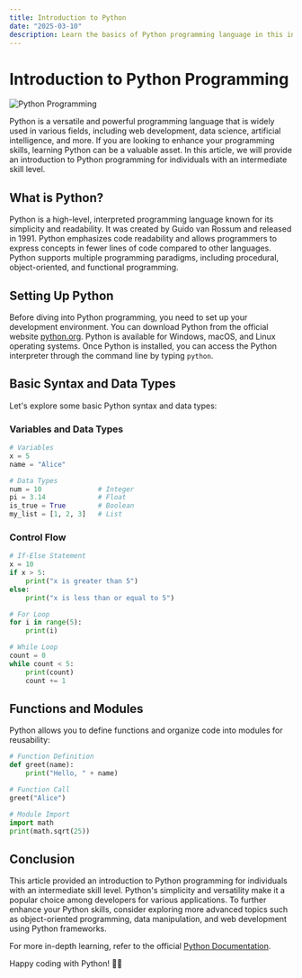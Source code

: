 ```yaml
---
title: Introduction to Python
date: "2025-03-10"
description: Learn the basics of Python programming language in this introductory article, covering key concepts and syntax for beginners.
---
```

# Introduction to Python Programming

![Python Programming](https://images.unsplash.com/photo-1672397892693-c08f955f7b66?crop=entropy&cs=tinysrgb&fit=max&fm=jpg&ixid=M3w3MjA5MjJ8MHwxfHJhbmRvbXx8fHx8fHx8fDE3NDE2MjY5MTN8&ixlib=rb-4.0.3&q=80&w=1080)

Python is a versatile and powerful programming language that is widely used in various fields, including web development, data science, artificial intelligence, and more. If you are looking to enhance your programming skills, learning Python can be a valuable asset. In this article, we will provide an introduction to Python programming for individuals with an intermediate skill level.

## What is Python?

Python is a high-level, interpreted programming language known for its simplicity and readability. It was created by Guido van Rossum and released in 1991. Python emphasizes code readability and allows programmers to express concepts in fewer lines of code compared to other languages. Python supports multiple programming paradigms, including procedural, object-oriented, and functional programming.

## Setting Up Python

Before diving into Python programming, you need to set up your development environment. You can download Python from the official website [python.org](https://www.python.org/). Python is available for Windows, macOS, and Linux operating systems. Once Python is installed, you can access the Python interpreter through the command line by typing `python`.

## Basic Syntax and Data Types

Let's explore some basic Python syntax and data types:

### Variables and Data Types

```python
# Variables
x = 5
name = "Alice"

# Data Types
num = 10              # Integer
pi = 3.14             # Float
is_true = True        # Boolean
my_list = [1, 2, 3]   # List
```

### Control Flow

```python
# If-Else Statement
x = 10
if x > 5:
    print("x is greater than 5")
else:
    print("x is less than or equal to 5")

# For Loop
for i in range(5):
    print(i)

# While Loop
count = 0
while count < 5:
    print(count)
    count += 1
```

## Functions and Modules

Python allows you to define functions and organize code into modules for reusability:

```python
# Function Definition
def greet(name):
    print("Hello, " + name)

# Function Call
greet("Alice")

# Module Import
import math
print(math.sqrt(25))
```

## Conclusion

This article provided an introduction to Python programming for individuals with an intermediate skill level. Python's simplicity and versatility make it a popular choice among developers for various applications. To further enhance your Python skills, consider exploring more advanced topics such as object-oriented programming, data manipulation, and web development using Python frameworks.

For more in-depth learning, refer to the official [Python Documentation](https://docs.python.org/3/).

Happy coding with Python! 🐍🚀